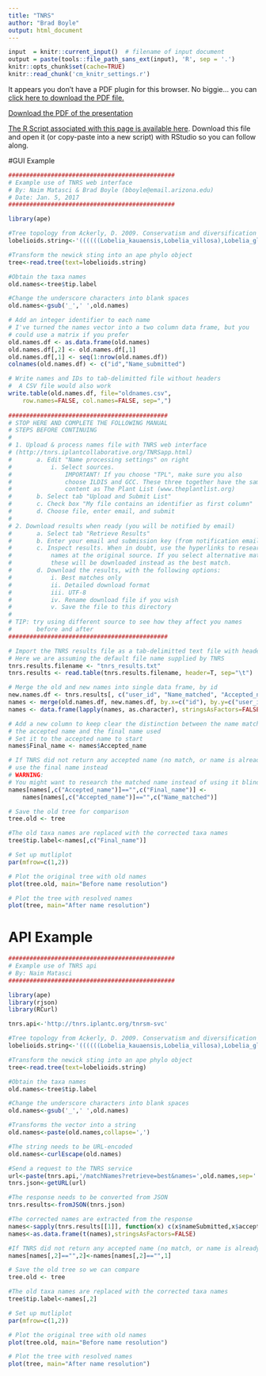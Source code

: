 ```yaml
---
title: "TNRS"
author: "Brad Boyle"
output: html_document
---
```


```r
input  = knitr::current_input()  # filename of input document
output = paste(tools::file_path_sans_ext(input), 'R', sep = '.')
knitr::opts_chunk$set(cache=TRUE)
knitr::read_chunk('cm_knitr_settings.r')
```

<div>
<object data="3_7_assets/tnrs.pdf" type="application/pdf" width="100%" height="650px"> 
  <p>It appears you don't have a PDF plugin for this browser.
   No biggie... you can <a href="3_7_assets/tnrs.pdf">click here to
  download the PDF file.</a></p>  
 </object>
 </div>
 
 <p><a href="3_7_assets/tnrs.pdf">Download the PDF of the presentation</a></p>  

[<i class="fa fa-file-code-o fa-3x" aria-hidden="true"></i> The R Script associated with this page is available here](`r output`).  Download this file and open it (or copy-paste into a new script) with RStudio so you can follow along.  

#GUI Example

```r
###############################################
# Example use of TNRS web interface
# By: Naim Matasci & Brad Boyle (bboyle@email.arizona.edu)
# Date: Jan. 5, 2017
###############################################

library(ape)

#Tree topology from Ackerly, D. 2009. Conservatism and diversification of plant functional traits: Evolutionary rates versus phylogenetic signal. PNAS 106:19699--19706.
lobelioids.string<-'((((((Lobelia_kauaensis,Lobelia_villosa),Lobelia_gloria-montis),(Trematolobelia_kauaiensis,Trematolobelia_macrostachys)),((Lobelia_hypoleuca,Lobelia_yuccoides),Lobelia_niihauensis)),((Brighamia_insignis,Brighamia_rockii),(Delissea_rhytidosperma,Delissea_subcordata))),((((Cyanea_pilosa,Cyanea_acuminata),Cyanea_hirtella),(Cyanea_coriacea,Cyanea_leptostegia)),(((Clermontia_kakeana,Clermontia_parviflora),Clermontia_arborescens),Clermontia_fauriei)));'

#Transform the newick sting into an ape phylo object
tree<-read.tree(text=lobelioids.string)

#Obtain the taxa names
old.names<-tree$tip.label

#Change the underscore characters into blank spaces
old.names<-gsub('_',' ',old.names)

# Add an integer identifier to each name
# I've turned the names vector into a two column data frame, but you
# could use a matrix if you prefer
old.names.df <- as.data.frame(old.names)
old.names.df[,2] <- old.names.df[,1]
old.names.df[,1] <- seq(1:nrow(old.names.df))
colnames(old.names.df) <- c("id","Name_submitted")

# Write names and IDs to tab-delimitted file without headers
#  A CSV file would also work
write.table(old.names.df, file="oldnames.csv", 
	row.names=FALSE, col.names=FALSE, sep=",")
	
#############################################
# STOP HERE AND COMPLETE THE FOLLOWING MANUAL 
# STEPS BEFORE CONTINUING
#
# 1. Upload & process names file with TNRS web interface
# (http://tnrs.iplantcollaborative.org/TNRSapp.html)
# 		a. Edit "Name processing settings" on right
# 			i. Select sources. 
#				IMPORTANT! If you choose "TPL", make sure you also 
#				choose ILDIS and GCC. These three together have the same
#				content as The Plant List (www.theplantlist.org)
# 		b. Select tab "Upload and Submit List"
# 		c. Check box "My file contains an identifier as first column"
#		d. Choose file, enter email, and submit
#
# 2. Download results when ready (you will be notified by email)
# 		a. Select tab "Retrieve Results"
#		b. Enter your email and submission key (from notification email)
#		c. Inspect results. When in doubt, use the hyperlinks to research 
#			names at the original source. If you select alternative matches, 
#			these will be downloaded instead as the best match.
#		d. Download the results, with the following options:
#			i. Best matches only
#			ii. Detailed download format
#			iii. UTF-8
#			iv. Rename download file if you wish
#			v. Save the file to this directory
#
# TIP: try using different source to see how they affect you names
#		before and after
#############################################

# Import the TNRS results file as a tab-delimitted text file with headers
# Here we are assuming the default file name supplied by TNRS
tnrs.results.filename <- "tnrs_results.txt"
tnrs.results <- read.table(tnrs.results.filename, header=T, sep="\t")

# Merge the old and new names into single data frame, by id
new.names.df <- tnrs.results[, c("user_id", "Name_matched", "Accepted_name")]
names <- merge(old.names.df, new.names.df, by.x=c("id"), by.y=c("user_id"))
names <- data.frame(lapply(names, as.character), stringsAsFactors=FALSE)

# Add a new column to keep clear the distinction between the name matched, 
# the accepted name and the final name used
# Set it to the accepted name to start
names$Final_name <- names$Accepted_name

# If TNRS did not return any accepted name (no match, or name is already accepted), 
# use the final name instead
# WARNING: 
# You might want to research the matched name instead of using it blindly!
names[names[,c("Accepted_name")]=="",c("Final_name")] <-
	names[names[,c("Accepted_name")]=="",c("Name_matched")] 

# Save the old tree for comparison
tree.old <- tree

#The old taxa names are replaced with the corrected taxa names
tree$tip.label<-names[,c("Final_name")]

# Set up mutliplot
par(mfrow=c(1,2))

# Plot the original tree with old names
plot(tree.old, main="Before name resolution")

# Plot the tree with resolved names
plot(tree, main="After name resolution")
```

# API Example

```r
###############################################
# Example use of TNRS api
# By: Naim Matasci
###############################################

library(ape)
library(rjson)	
library(RCurl) 

tnrs.api<-'http://tnrs.iplantc.org/tnrsm-svc'

#Tree topology from Ackerly, D. 2009. Conservatism and diversification of plant functional traits: Evolutionary rates versus phylogenetic signal. PNAS 106:19699--19706.
lobelioids.string<-'((((((Lobelia_kauaensis,Lobelia_villosa),Lobelia_gloria-montis),(Trematolobelia_kauaiensis,Trematolobelia_macrostachys)),((Lobelia_hypoleuca,Lobelia_yuccoides),Lobelia_niihauensis)),((Brighamia_insignis,Brighamia_rockii),(Delissea_rhytidosperma,Delissea_subcordata))),((((Cyanea_pilosa,Cyanea_acuminata),Cyanea_hirtella),(Cyanea_coriacea,Cyanea_leptostegia)),(((Clermontia_kakeana,Clermontia_parviflora),Clermontia_arborescens),Clermontia_fauriei)));'

#Transform the newick sting into an ape phylo object
tree<-read.tree(text=lobelioids.string)

#Obtain the taxa names
old.names<-tree$tip.label

#Change the underscore characters into blank spaces
old.names<-gsub('_',' ',old.names)

#Transforms the vector into a string
old.names<-paste(old.names,collapse=',')

#The string needs to be URL-encoded
old.names<-curlEscape(old.names)

#Send a request to the TNRS service
url<-paste(tnrs.api,'/matchNames?retrieve=best&names=',old.names,sep='')
tnrs.json<-getURL(url) 

#The response needs to be converted from JSON
tnrs.results<-fromJSON(tnrs.json)

#The corrected names are extracted from the response
names<-sapply(tnrs.results[[1]], function(x) c(x$nameSubmitted,x$acceptedName))
names<-as.data.frame(t(names),stringsAsFactors=FALSE)

#If TNRS did not return any accepted name (no match, or name is already accepted), the submitted name is retained
names[names[,2]=="",2]<-names[names[,2]=="",1] 

# Save the old tree so we can compare
tree.old <- tree

#The old taxa names are replaced with the corrected taxa names
tree$tip.label<-names[,2]

# Set up mutliplot
par(mfrow=c(1,2))

# Plot the original tree with old names
plot(tree.old, main="Before name resolution")

# Plot the tree with resolved names
plot(tree, main="After name resolution")

```
